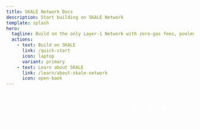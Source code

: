 ```yaml
---
title: SKALE Network Docs
description: Start building on SKALE Network
template: splash
hero:
  tagline: Build on the only Layer-1 Network with zero-gas fees, pooled security, and infinite sharding
  actions:
    - text: Build on SKALE
      link: /quick-start
      icon: laptop
      variant: primary
    - text: Learn about SKALE
      link: /learn/about-skale-network
      icon: open-book
---
```


<CardGrid>
	<a id="home-deploy-icon-link" style="text-decoration: none; color: white;" href="/quick-start">
		<Card title="Deploy to Testnet" icon="add-document">
			Start deploying to a SKALE Testnet in minutes using all of your favorite EVM tools
		</Card>
	</a>
	<a id="home-learn-icon-link" style="text-decoration: none; color: white;" href="/learn/about-skale-network">
		<Card title="Learn about SKALE" icon="information">
			Whether you have heard of SKALE or not; there is always something to learn in the docs
		</Card>
	</a>
	<a id="home-support-icon-link" style="text-decoration: none; color: white;" href="https://discord.com/invite/gM5XBy6" target="_blank">
		<Card title="Support" icon="discord">
			Introduce yourself to the community or get support right in the community Discord
		</Card>
	</a>
	<a id="home-tools-icon-link" href="/builders/tools" style="text-decoration: none; color: white;">
		<Card title="Tools" icon="forward-slash">
			The open-source SKALE Netowrk has a variety of tools sure to fit your needs. Check them out here
		</Card>
	</a>
</CardGrid>